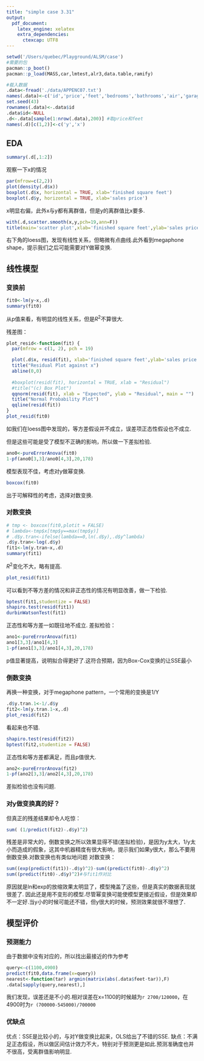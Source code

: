 ```yaml
---
title: "simple case 3.31"
output:
  pdf_document:
    latex_engine: xelatex
    extra_dependencies:
      ctexcap: UTF8
---
```


```r
setwd('/Users/quebec/Playground/ALSM/case')
#需要的包
pacman::p_boot()
pacman::p_load(MASS,car,lmtest,alr3,data.table,ramify)
```

```r
#载入数据
.data<-fread('./data/APPENC07.txt')
names(.data)<-c('id','price','feet','bedrooms','bathrooms','air','garage','pool','year','quality','style','lot','hignway')
set.seed(43)
rownames(.data)<-.data$id
.data$id<-NULL
.d<-.data[sample(1:nrow(.data),200)] #取price和feet
names(.d)[c(1,2)]<-c('y','x')
```
## EDA
```r
summary(.d[,1:2])
```

观察一下x的情况
```r
par(mfrow=c(2,2))
plot(density(.d$x))
boxplot(.d$x, horizontal = TRUE, xlab='finished square feet')
boxplot(.d$y, horizontal = TRUE, xlab='sales price')
```

x明显右偏，此外x与y都有离群值，但是y的离群值比x要多.
```r
with(.d,scatter.smooth(x,y,pch=19,ann=F))
title(main='scatter plot',xlab='finished square feet',ylab='sales price')
```

右下角的loess图，发现有线性关系，但略微有点曲线.此外看到megaphone shape，提示我们之后可能需要对Y做幂变换.

## 线性模型
### 变换前
```r
fit0<-lm(y~x,.d)
summary(fit0)
```

从p值来看，有明显的线性关系，但是$R^2$不算很大.

残差图：
```r
plot_resid<-function(fit) {
  par(mfrow = c(1, 2), pch = 19)

  plot(.d$x, resid(fit), xlab='finished square feet',ylab='sales price')
  title("Residual Plot against x")
  abline(0,0)
  
  #boxplot(resid(fit), horizontal = TRUE, xlab = "Residual")
  #title("(c) Box Plot")
  qqnorm(resid(fit), xlab = "Expected", ylab = "Residual", main = "")
  title("Normal Probability Plot")
  qqline(resid(fit))
}
plot_resid(fit0)
```

如我们在loess图中发现的，等方差假设并不成立，误差项正态性假设也不成立.

但是这些可能是受了模型不正确的影响，所以做一下差拟检验.
```r
ano0<-pureErrorAnova(fit0)
1-pf(ano0[3,3]/ano0[4,3],20,178)
```

模型表现不佳，考虑对y做幂变换.

```r
boxcox(fit0)
```

出于可解释性的考虑，选择对数变换.

### 对数变换
```r
# tmp <- boxcox(fit0,plotit = FALSE)
# lambda<-tmp$x[tmp$y==max(tmp$y)]
# .d$y.tran<-ifelse(lambda==0,ln(.d$y),.d$y^lambda)
.d$y.tran<-log(.d$y)
fit1<-lm(y.tran~x,.d)
summary(fit1)
```

$R^2$变化不大，略有提高.
```r
plot_resid(fit1)
```

可以看到不等方差的情况和非正态性的情况有明显改善，做一下检验.
```r
bptest(fit1,studentize = FALSE)
shapiro.test(resid(fit1))
durbinWatsonTest(fit1)
```

正态性和等方差一如既往地不成立.
差拟检验：
```r
ano1<-pureErrorAnova(fit1)
ano1[3,3]/ano1[4,3]
1-pf(ano1[3,3]/ano1[4,3],20,178)
```

p值显著提高，说明拟合得更好了.这符合预期，因为Box-Cox变换的让SSE最小

### 倒数变换
再换一种变换，对于megaphone pattern，一个常用的变换是1/Y
```r
.d$y.tran.1<-1/.d$y
fit2<-lm(y.tran.1~x,.d)
plot_resid(fit2)
```

看起来也不错.
```r
shapiro.test(resid(fit2))
bptest(fit2,studentize = FALSE)
```

正态性和等方差都满足，而且p值很大.

```r
ano2<-pureErrorAnova(fit2)
1-pf(ano2[3,3]/ano2[4,3],20,178)
```

差拟检验也没有问题.

### 对y做变换真的好？
但真正的残差结果却令人吃惊：
```r
sum( (1/predict(fit2)-.d$y)^2)
```

残差是非常大的，倒数变换之所以效果显得不错(差拟检验)，是因为y太大，1/y太小而造成的假象，这其中机器精度有很大影响，提示我们如果y很大，那么不要用倒数变换.对数变换也有类似地问题
对数变换：
```r
sum((exp(predict(fit1))-.d$y)^2)-sum((predict(fit0)-.d$y)^2)
sum((predict(fit0)-.d$y)^2)#与fit1作对比
```

原因就是ln和exp的放缩效果太明显了，模型掩盖了这些，但是真实的数据表现就很差了.
因此还是用不变形的模型.尽管幂变换可能使模型更接近假设，但是效果却不一定好.当y小的时候可能还不错，但y很大的时候，预测效果就很不理想了.

## 模型评价

### 预测能力
由于数据中没有对应的，所以找出最接近的作为参考
```r
query<-c(1100,4900)
predict(fit0,data.frame(x=query))
nearest<-function(tar) argmin(matrix(abs(.data$feet-tar)),F)
.data[sapply(query,nearest),]
```

我们发现，误差还是不小的.相对误差在x=1100的时候越为`r 2700/120000`，在4900时为`r (700000-545000)/700000`

### 优缺点
优点：SSE是比较小的，与对Y做变换比起来，OLS给出了不错的SSE.
缺点：不满足正态假设，所以做区间估计效力不大，特别对于预测更是如此.预测准确度也并不很高，受离群值影响明显.
